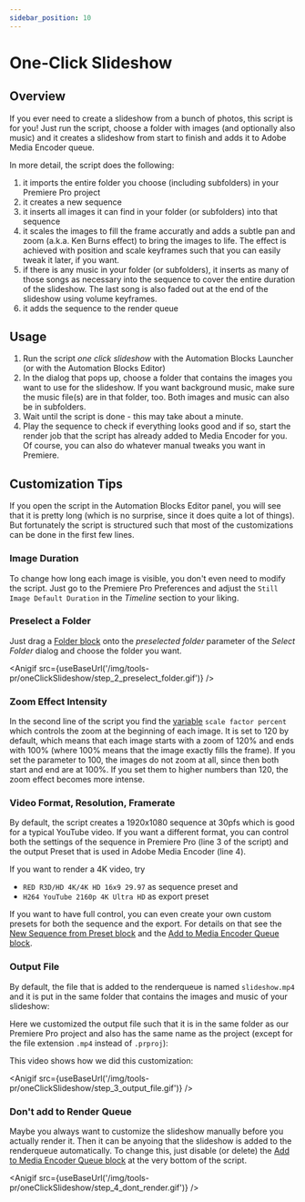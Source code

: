 ```yaml
---
sidebar_position: 10
---
```



# One-Click Slideshow

## Overview

If you ever need to create a slideshow from a bunch of photos, this script is for you! Just run the script, choose a folder with images (and optionally also music) and it creates a slideshow from start to finish and adds it to Adobe Media Encoder queue.

In more detail, the script does the following:

1. it imports the entire folder you choose (including subfolders) in your Premiere Pro project
2. it creates a new sequence
3. it inserts all images it can find in your folder (or subfolders) into that sequence
4. it scales the images to fill the frame accuratly and adds a subtle pan and zoom (a.k.a. Ken Burns effect) to bring the images to life. The effect is achieved with position and scale keyframes such that you can easily tweak it later, if you want.
5. if there is any music in your folder (or subfolders), it inserts as many of those songs as necessary into the sequence to cover the entire duration of the slideshow. The last song is also faded out at the end of the slideshow using volume keyframes.
6. it adds the sequence to the render queue

## Usage

1. Run the script *one click slideshow* with the Automation Blocks Launcher (or with the Automation Blocks Editor)
2. In the dialog that pops up, choose a folder that contains the images you want to use for the slideshow. If you want background music, make sure the music file(s) are in that folder, too. Both images and music can also be in subfolders.
3. Wait until the script is done - this may take about a minute.
4. Play the sequence to check if everything looks good and if so, start the render job that the script has already added to Media Encoder for you. Of course, you can also do whatever manual tweaks you want in Premiere.

## Customization Tips

If you open the script in the Automation Blocks Editor panel, you will see that it is pretty long (which is no surprise, since it does quite a lot of things). But fortunately the script is structured such that most of the customizations can be done in the first few lines.

<RetinaImg src="/img/tools-pr/oneClickSlideshow/oneClickSlideshow_customization_overview.png" alt="customization overview"/>

### Image Duration

To change how long each image is visible, you don't even need to modify the script. Just go to the Premiere Pro Preferences and adjust the  `Still Image Default Duration` in the *Timeline* section to your liking.

<RetinaImg src="/img/tools-pr/oneClickSlideshow/still_image_default_duration.png" alt="customization overview"/>

### Preselect a Folder

Just drag a [Folder block](../block-reference/files#block_extendscript_folder) onto the *preselected folder* parameter of the *Select Folder* dialog and choose the folder you want.

<Anigif src={useBaseUrl('/img/tools-pr/oneClickSlideshow/step_2_preselect_folder.gif')} />

### Zoom Effect Intensity

<RetinaImg src="/img/tools-pr/oneClickSlideshow/oneClickSlideshow_customization_scale_factor.png" alt="customization of scale factor"/>

In the second line of the script you find the [variable](../block-reference/variables.mdx) `scale factor percent` which controls the zoom at the beginning of each image. It is set to 120 by default, which means that each image starts with a zoom of 120% and ends with 100% (where 100% means that the image exactly fills the frame). If you set the parameter to 100, the images do not zoom at all, since then both start and end are at 100%. If you set them to higher numbers than 120, the zoom effect becomes more intense.

### Video Format, Resolution, Framerate

By default, the script creates a 1920x1080 sequence at 30pfs which is good for a typical YouTube video. If you want a different format, you can control both the settings of the sequence in Premiere Pro (line 3 of the script) and the output Preset that is used in Adobe Media Encoder (line 4).

<RetinaImg src="/img/tools-pr/oneClickSlideshow/oneClickSlideshow_customization_format.png" alt="customization of video format"/>

If you want to render a 4K video, try 

- `RED R3D/HD 4K/4K HD 16x9 29.97` as sequence preset and
- `H264 YouTube 2160p 4K Ultra HD` as export preset

If you want to have full control, you can even create your own custom presets for both the sequence and the export. For details on that see the [New Sequence from Preset block](../block-reference/prSequence#block_pr_new_sequence) and the [Add to Media Encoder Queue block](../block-reference/prRendering#block_media_encoder_render).

### Output File

By default, the file that is added to the renderqueue is named `slideshow.mp4` and it is put in the same folder that contains the images and music of your slideshow:

<RetinaImg src="/img/tools-pr/oneClickSlideshow/oneClickSlideshow_customization_output_file.png" alt="customization of output file"/>

Here we customized the output file such that it is in the same folder as our Premiere Pro project and also has the same name as the project (except for the file extension `.mp4` instead of `.prproj`):

<RetinaImg src="/img/tools-pr/oneClickSlideshow/oneClickSlideshow_customization_output_file_project.png" alt="customization of output file"/>

This video shows how we did this customization:

<Anigif src={useBaseUrl('/img/tools-pr/oneClickSlideshow/step_3_output_file.gif')} />

### Don't add to Render Queue

Maybe you always want to customize the slideshow manually before you actually render it. Then it can be anyoing that the slideshow is added to the renderqueue automatically. To change this, just disable (or delete) the [Add to Media Encoder Queue block](../block-reference/prRendering#block_media_encoder_render) at the very bottom of the script.

<Anigif src={useBaseUrl('/img/tools-pr/oneClickSlideshow/step_4_dont_render.gif')} />
